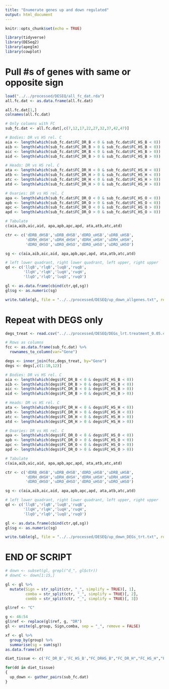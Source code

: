 ```yaml
---
title: "Enumerate genes up and down regulated"
output: html_document
---
```


```r
knitr::opts_chunk$set(echo = TRUE)

library(tidyverse)
library(DESeq2)
library(apeglm)
library(cowplot)

```

# Pull #s of genes with same or opposite sign

```r
load("../../processed/DESEQ/all_fc_dat.rda")
all.fc.dat <- as.data.frame(all.fc.dat) 

all.fc.dat[1,]
colnames(all.fc.dat)

# Only columns with FC
sub_fc.dat <- all.fc.dat[,c(7,12,17,22,27,32,37,42,47)]

# Bodies: DR vs HS rel. C
aia <- length(which(sub_fc.dat$FC_DR_B < 0 & sub_fc.dat$FC_HS_B < 0)) 
aib <- length(which(sub_fc.dat$FC_DR_B > 0 & sub_fc.dat$FC_HS_B < 0))  
aic <- length(which(sub_fc.dat$FC_DR_B < 0 & sub_fc.dat$FC_HS_B > 0)) 
aid <- length(which(sub_fc.dat$FC_DR_B > 0 & sub_fc.dat$FC_HS_B > 0)) 

# Heads: DR vs HS rel. C
ata <- length(which(sub_fc.dat$FC_DR_H < 0 & sub_fc.dat$FC_HS_H < 0)) 
atb <- length(which(sub_fc.dat$FC_DR_H > 0 & sub_fc.dat$FC_HS_H < 0)) 
atc <- length(which(sub_fc.dat$FC_DR_H < 0 & sub_fc.dat$FC_HS_H > 0)) 
atd <- length(which(sub_fc.dat$FC_DR_H > 0 & sub_fc.dat$FC_HS_H > 0)) 

# Ovaries: DR vs HS rel. C
apa <- length(which(sub_fc.dat$FC_DR_O < 0 & sub_fc.dat$FC_HS_O < 0)) 
apb <- length(which(sub_fc.dat$FC_DR_O > 0 & sub_fc.dat$FC_HS_O < 0)) 
apc <- length(which(sub_fc.dat$FC_DR_O < 0 & sub_fc.dat$FC_HS_O > 0)) 
apd <- length(which(sub_fc.dat$FC_DR_O > 0 & sub_fc.dat$FC_HS_O > 0)) 

# Tabulate
c(aia,aib,aic,aid, apa,apb,apc,apd, ata,atb,atc,atd)

ctr <- c('dDRB_dHSB','uDRB_dHSB','dDRD_uHSB','uDRB_uHSB',
         'dDRH_dHSH','uDRH_dHSH','dDRH_uHSH','uDRH_uHSH',
         'dDRO_dHSO','uDRO_dHSO','dDRO_uHSO','uDRO_uHSO')

sg <- c(aia,aib,aic,aid, apa,apb,apc,apd, ata,atb,atc,atd)

# left lower quadrant, right lower quadrant, left upper, right upper
qd <- c('llqB','rlqB','luqB','ruqB', 
        'llqH','rlqH','luqH','ruqH',
        'llqO','rlqO','luqO','ruqO')

gl <- as.data.frame(cbind(ctr,qd,sg))
gl$sg <- as.numeric(sg)

write.table(gl, file = "../../processed/DESEQ/up_down_allgenes.txt", row.names = FALSE)
```

# Repeat with DEGS only

```r
degs_treat <- read.csv("../../processed/DESEQ/DEGs_lrt.treatment_0.05.csv")

# Rows as columns
fcc <- as.data.frame(sub_fc.dat) %>%
  rownames_to_column(var="Gene") 

degs <- inner_join(fcc,degs_treat, by="Gene")
degs <- degs[,c(1:10,12)]

# Bodies: DR vs HS rel. C
aia <- length(which(degs$FC_DR_B < 0 & degs$FC_HS_B < 0)) 
aib <- length(which(degs$FC_DR_B > 0 & degs$FC_HS_B < 0))  
aic <- length(which(degs$FC_DR_B < 0 & degs$FC_HS_B > 0)) 
aid <- length(which(degs$FC_DR_B > 0 & degs$FC_HS_B > 0)) 

# Heads: DR vs HS rel. C
ata <- length(which(degs$FC_DR_H < 0 & degs$FC_HS_H < 0)) 
atb <- length(which(degs$FC_DR_H > 0 & degs$FC_HS_H < 0)) 
atc <- length(which(degs$FC_DR_H < 0 & degs$FC_HS_H > 0)) 
atd <- length(which(degs$FC_DR_H > 0 & degs$FC_HS_H > 0)) 

# Ovaries: DR vs HS rel. C
apa <- length(which(degs$FC_DR_O < 0 & degs$FC_HS_O < 0)) 
apb <- length(which(degs$FC_DR_O > 0 & degs$FC_HS_O < 0)) 
apc <- length(which(degs$FC_DR_O < 0 & degs$FC_HS_O > 0)) 
apd <- length(which(degs$FC_DR_O > 0 & degs$FC_HS_O > 0)) 

# Tabulate
c(aia,aib,aic,aid, apa,apb,apc,apd, ata,atb,atc,atd)

ctr <- c('dDRB_dHSB','uDRB_dHSB','dDRD_uHSB','uDRB_uHSB',
         'dDRH_dHSH','uDRH_dHSH','dDRH_uHSH','uDRH_uHSH',
         'dDRO_dHSO','uDRO_dHSO','dDRO_uHSO','uDRO_uHSO')

sg <- c(aia,aib,aic,aid, apa,apb,apc,apd, ata,atb,atc,atd)

# left lower quadrant, right lower quadrant, left upper, right upper
qd <- c('llqB','rlqB','luqB','ruqB', 
        'llqH','rlqH','luqH','ruqH',
        'llqO','rlqO','luqO','ruqO')

gl <- as.data.frame(cbind(ctr,qd,sg))
gl$sg <- as.numeric(sg)

write.table(gl, file = "../../processed/DESEQ/up_down_DEGs_trt.txt", row.names = FALSE)
```
# END OF SCRIPT



```r
# down <- subset(gl, grepl("d_", gl$ctr))
# downC <- down[1:15,]

gl <- gl %>% 
  mutate(Sign = str_split(ctr, "_", simplify = TRUE)[, 1],
         comba = str_split(ctr, "_", simplify = TRUE)[, 2],
         combb = str_split(ctr, "_", simplify = TRUE)[, 3])

gl$ref <- "C"

g <- 46:54
gl$ref <- replace(gl$ref, g, "DR")
gl <- unite(gl,group, Sign,comba, sep = "_", remove = FALSE)

xf <- gl %>%
  group_by(group) %>%
  summarise(sg = sum(sg))
as.data.frame(xf)
```

```r
diet_tissue <- c('FC_DR_B','FC_HS_B',"FC_DRHS_B","FC_DR_H","FC_HS_H","FC_DRHS_H","FC_DR_O","FC_HS_O","FC_DRHS_O")

for(dd in diet_tissue)
{
  up_down <- gather_pairs(sub_fc.dat)
}
```


